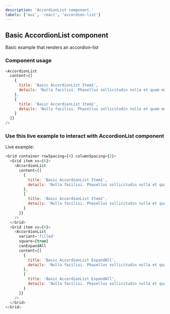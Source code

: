```yaml
---
description: 'AccordionList component.'
labels: ['mui', 'react', 'accordion-list']
---
```



## Basic AccordionList component

Basic example that renders an accordion-list

### Component usage

```js
<AccordionList
  content={[
    {
      title: 'Basic AccordionList Item1',
      details: 'Nulla facilisi. Phasellus sollicitudin nulla et quam mattis feugiat.Aliquam eget maximus est, id dignissim quam'
    },
    {
      title: 'Basic AccordionList Item2',
      details: 'Nulla facilisi. Phasellus sollicitudin nulla et quam mattis feugiat.Aliquam eget maximus est, id dignissim quam'
    }
  ]}
/>
```

### Use this live example to interact with AccordionList component

Live example:

```js live
<Grid container rowSpacing={4} columnSpacing={2}>
  <Grid item xs={6}>
    <AccordionList
      content={[
        {
          title: 'Basic AccordionList Item1',
          details: 'Nulla facilisi. Phasellus sollicitudin nulla et quam mattis feugiat.Aliquam eget maximus est, id dignissim quam'
        },
        {
          title: 'Basic AccordionList Item2',
          details: 'Nulla facilisi. Phasellus sollicitudin nulla et quam mattis feugiat.Aliquam eget maximus est, id dignissim quam'
        }
      ]}
    />
  </Grid>
  <Grid item xs={6}>
    <AccordionList
      variant='filled'
      square={true}
      canExpandAll
      content={[
        {
          title: 'Basic AccordionList ExpandAll',
          details: 'Nulla facilisi. Phasellus sollicitudin nulla et quam mattis feugiat.Aliquam eget maximus est, id dignissim quam'
        },
        {
          title: 'Basic AccordionList ExpandAll',
          details: 'Nulla facilisi. Phasellus sollicitudin nulla et quam mattis feugiat.Aliquam eget maximus est, id dignissim quam'
        }
      ]}
    />
  </Grid>
</Grid>
```
